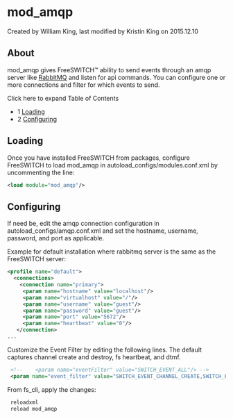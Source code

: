 
# mod_amqp 

 Created by  William King, last modified by  Kristin King on 2015.12.10

## About

mod\_amqp gives FreeSWITCH™ ability to send events through an amqp server like [RabbitMQ](https://www.rabbitmq.com/) and listen for api commands. You can configure one or more connections and filter for which events to send.

Click here to expand Table of Contents

* 1 [Loading](#loading)
* 2 [Configuring](#configuring)

## Loading

Once you have installed FreeSWITCH from packages, configure FreeSWITCH to load mod\_amqp in autoload\_configs/modules.conf.xml by uncommenting the line:

```xml
<load module="mod_amqp"/>
```

## Configuring

If need be, edit the amqp connection configuration in autoload\_configs/amqp.conf.xml and set the hostname, username, password, and port as applicable.

Example for default installation where rabbitmq server is the same as the FreeSWITCH server:

```xml
<profile name="default">
  <connections>
    <connection name="primary">
     <param name="hostname" value="localhost"/>
     <param name="virtualhost" value="/"/>
     <param name="username" value="guest"/>
     <param name="password" value="guest"/>
     <param name="port" value="5672"/>
     <param name="heartbeat" value="0"/>
   </connection>
...
```

Customize the Event Filter by editing the following lines. The default captures channel create and destroy, fs heartbeat, and dtmf.

```xml
 <!--    <param name="eventFilter" value="SWITCH_EVENT_ALL"/> -->
 <param name="event_filter" value="SWITCH_EVENT_CHANNEL_CREATE,SWITCH_EVENT_CHANNEL_DESTROY,SWITCH_EVENT_HEARTBEAT,SWITCH_EVENT_DTMF"/>
```

From fs\_cli, apply the changes:

```xml
 reloadxml
 reload mod_amqp
```


